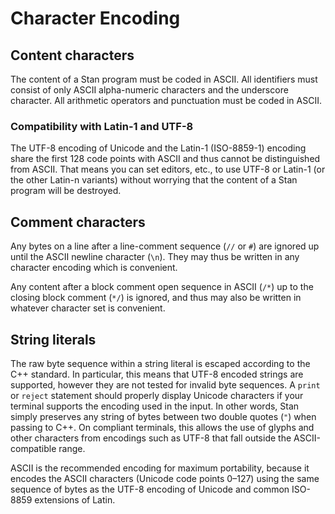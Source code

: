 # Character Encoding

## Content characters

The content of a Stan program must be coded in ASCII.  All identifiers
must consist of only ASCII alpha-numeric characters and the underscore
character.  All arithmetic operators and punctuation must be coded in
ASCII.

### Compatibility with Latin-1 and UTF-8 {-}

The UTF-8 encoding of Unicode and the Latin-1 (ISO-8859-1) encoding
share the first 128 code points with ASCII and thus cannot be
distinguished from ASCII.  That means you can set editors, etc., to
use UTF-8 or Latin-1 (or the other Latin-n variants) without worrying
that the content of a Stan program will be destroyed.

## Comment characters

Any bytes on a line after a line-comment sequence (`//` or
`#`) are ignored up until the ASCII newline character
(`\n`).  They may thus be written in any character encoding which
is convenient.

Any content after a block comment open sequence in ASCII (`/*`)
up to the closing block comment (`*/`) is ignored, and thus may
also be written in whatever character set is convenient.

## String literals

The raw byte sequence within a string literal is escaped according 
to the C++ standard. In particular, this means that UTF-8 encoded 
strings are supported, however they are not tested for invalid byte 
sequences. A `print` or `reject` statement should properly display 
Unicode characters if your terminal supports the encoding used in the
input. In other words, Stan simply preserves any string of bytes between 
two double quotes (`"`) when passing to C++. On compliant terminals,
this allows the use of glyphs and other characters from encodings such as
UTF-8 that fall outside the ASCII-compatible range.

ASCII is the recommended encoding for maximum portability, because it encodes
the ASCII characters (Unicode code points 0--127) using the same sequence of
bytes as the UTF-8 encoding of Unicode and common ISO-8859 extensions of Latin.